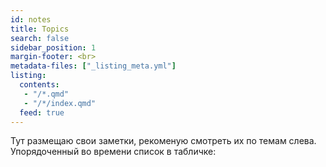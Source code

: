 ```yaml
---
id: notes
title: Topics
search: false
sidebar_position: 1
margin-footer: <br>
metadata-files: ["_listing_meta.yml"]
listing:
  contents: 
   - "/*.qmd"
   - "/*/index.qmd"
  feed: true
---
```


Тут размещаю свои заметки, рекоменую смотреть их по темам слева. Упорядоченный во времени список в табличке: 